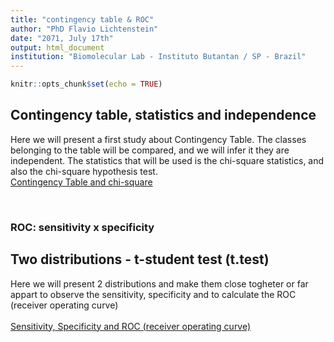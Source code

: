 ```yaml
---
title: "contingency table & ROC"
author: "PhD Flavio Lichtenstein"
date: "2071, July 17th"
output: html_document
institution: "Biomolecular Lab - Instituto Butantan / SP - Brazil"
---
```


```r
knitr::opts_chunk$set(echo = TRUE)
```
  
## Contingency table, statistics and independence

Here we will present a first study about Contingency Table. The classes belonging to the table will be compared, and we will infer it they are independent. The statistics that will be used is the chi-square statistics, and also the chi-square hypothesis test. 
<br>
[Contingency Table and chi-square](https://github.com/flalix/statistics/tree/master/contingency/)
  
<br>

### ROC: sensitivity x specificity
  
## Two distributions - t-student test (t.test)

Here we will present 2 distributions and make them close togheter or far appart to observe the sensitivity, specificity and to calculate the ROC (receiver operating curve)    
<br>
[Sensitivity, Specificity and ROC (receiver operating curve)](https://github.com/flalix/statistics/tree/master/roc/)

<br><br>



